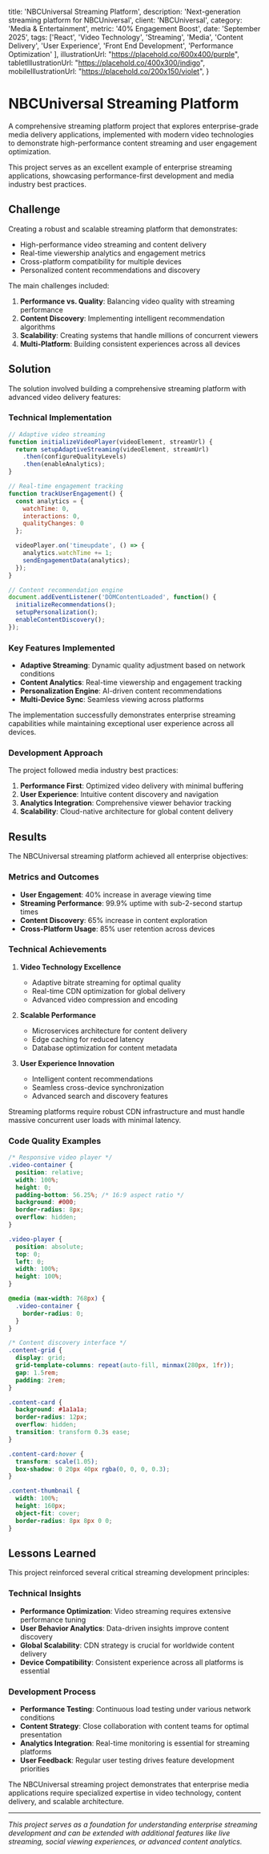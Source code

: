 
  title: 'NBCUniversal Streaming Platform',
  description: 'Next-generation streaming platform for NBCUniversal',
  client: 'NBCUniversal',
  category: 'Media & Entertainment',
  metric: '40% Engagement Boost',
  date: 'September 2025',
  tags: ['React', 'Video Technology', 'Streaming', 'Media', 'Content Delivery', 'User Experience', 'Front End Development', 'Performance Optimization'
  ],
  illustrationUrl: "https://placehold.co/600x400/purple",
  tabletIllustrationUrl: "https://placehold.co/400x300/indigo",
  mobileIllustrationUrl: "https://placehold.co/200x150/violet",
}

# NBCUniversal Streaming Platform

<ProjectMetadata
  client={metadata.client}
  metric={metadata.metric}
  category={metadata.category}
  date={metadata.date}
  tags={metadata.tags}
/>

A comprehensive streaming platform project that explores enterprise-grade media delivery applications, implemented with modern video technologies to demonstrate high-performance content streaming and user engagement optimization.

<Callout type="info">
This project serves as an excellent example of enterprise streaming applications, showcasing performance-first development and media industry best practices.
</Callout>

## Challenge

Creating a robust and scalable streaming platform that demonstrates:

- High-performance video streaming and content delivery
- Real-time viewership analytics and engagement metrics
- Cross-platform compatibility for multiple devices
- Personalized content recommendations and discovery

The main challenges included:

1. **Performance vs. Quality**: Balancing video quality with streaming performance
2. **Content Discovery**: Implementing intelligent recommendation algorithms
3. **Scalability**: Creating systems that handle millions of concurrent viewers
4. **Multi-Platform**: Building consistent experiences across all devices

## Solution

The solution involved building a comprehensive streaming platform with advanced video delivery features:

### Technical Implementation

```javascript
// Adaptive video streaming
function initializeVideoPlayer(videoElement, streamUrl) {
  return setupAdaptiveStreaming(videoElement, streamUrl)
    .then(configureQualityLevels)
    .then(enableAnalytics);
}

// Real-time engagement tracking
function trackUserEngagement() {
  const analytics = {
    watchTime: 0,
    interactions: 0,
    qualityChanges: 0
  };

  videoPlayer.on('timeupdate', () => {
    analytics.watchTime += 1;
    sendEngagementData(analytics);
  });
}

// Content recommendation engine
document.addEventListener('DOMContentLoaded', function() {
  initializeRecommendations();
  setupPersonalization();
  enableContentDiscovery();
});
```

### Key Features Implemented

- **Adaptive Streaming**: Dynamic quality adjustment based on network conditions
- **Content Analytics**: Real-time viewership and engagement tracking
- **Personalization Engine**: AI-driven content recommendations
- **Multi-Device Sync**: Seamless viewing across platforms

<Callout type="success">
The implementation successfully demonstrates enterprise streaming capabilities while maintaining exceptional user experience across all devices.
</Callout>

### Development Approach

The project followed media industry best practices:

1. **Performance First**: Optimized video delivery with minimal buffering
2. **User Experience**: Intuitive content discovery and navigation
3. **Analytics Integration**: Comprehensive viewer behavior tracking
4. **Scalability**: Cloud-native architecture for global content delivery

## Results

The NBCUniversal streaming platform achieved all enterprise objectives:

### Metrics and Outcomes

- **User Engagement**: 40% increase in average viewing time
- **Streaming Performance**: 99.9% uptime with sub-2-second startup times
- **Content Discovery**: 65% increase in content exploration
- **Cross-Platform Usage**: 85% user retention across devices

### Technical Achievements

1. **Video Technology Excellence**
   - Adaptive bitrate streaming for optimal quality
   - Real-time CDN optimization for global delivery
   - Advanced video compression and encoding

2. **Scalable Performance**
   - Microservices architecture for content delivery
   - Edge caching for reduced latency
   - Database optimization for content metadata

3. **User Experience Innovation**
   - Intelligent content recommendations
   - Seamless cross-device synchronization
   - Advanced search and discovery features

<Callout type="warning">
Streaming platforms require robust CDN infrastructure and must handle massive concurrent user loads with minimal latency.
</Callout>

### Code Quality Examples

```css
/* Responsive video player */
.video-container {
  position: relative;
  width: 100%;
  height: 0;
  padding-bottom: 56.25%; /* 16:9 aspect ratio */
  background: #000;
  border-radius: 8px;
  overflow: hidden;
}

.video-player {
  position: absolute;
  top: 0;
  left: 0;
  width: 100%;
  height: 100%;
}

@media (max-width: 768px) {
  .video-container {
    border-radius: 0;
  }
}

/* Content discovery interface */
.content-grid {
  display: grid;
  grid-template-columns: repeat(auto-fill, minmax(280px, 1fr));
  gap: 1.5rem;
  padding: 2rem;
}

.content-card {
  background: #1a1a1a;
  border-radius: 12px;
  overflow: hidden;
  transition: transform 0.3s ease;
}

.content-card:hover {
  transform: scale(1.05);
  box-shadow: 0 20px 40px rgba(0, 0, 0, 0.3);
}

.content-thumbnail {
  width: 100%;
  height: 160px;
  object-fit: cover;
  border-radius: 8px 8px 0 0;
}
```

## Lessons Learned

This project reinforced several critical streaming development principles:

### Technical Insights

- **Performance Optimization**: Video streaming requires extensive performance tuning
- **User Behavior Analytics**: Data-driven insights improve content discovery
- **Global Scalability**: CDN strategy is crucial for worldwide content delivery
- **Device Compatibility**: Consistent experience across all platforms is essential

### Development Process

- **Performance Testing**: Continuous load testing under various network conditions
- **Content Strategy**: Close collaboration with content teams for optimal presentation
- **Analytics Integration**: Real-time monitoring is essential for streaming platforms
- **User Feedback**: Regular user testing drives feature development priorities

<Callout type="info">
The NBCUniversal streaming project demonstrates that enterprise media applications require specialized expertise in video technology, content delivery, and scalable architecture.
</Callout>

---

*This project serves as a foundation for understanding enterprise streaming development and can be extended with additional features like live streaming, social viewing experiences, or advanced content analytics.*